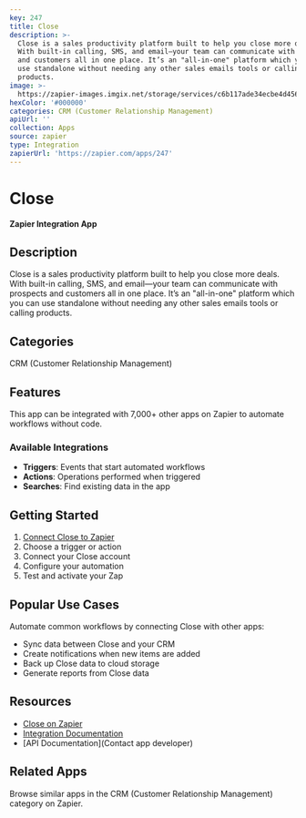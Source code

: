 ```yaml
---
key: 247
title: Close
description: >-
  Close is a sales productivity platform built to help you close more deals.
  With built-in calling, SMS, and email—your team can communicate with prospects
  and customers all in one place. It’s an "all-in-one" platform which you can
  use standalone without needing any other sales emails tools or calling
  products.
image: >-
  https://zapier-images.imgix.net/storage/services/c6b117ade34ecbe4d456de798445b299.png?auto=format%2Ccompress&ixlib=python-3.0.0&q=50
hexColor: '#000000'
categories: CRM (Customer Relationship Management)
apiUrl: ''
collection: Apps
source: zapier
type: Integration
zapierUrl: 'https://zapier.com/apps/247'
---
```

# Close

**Zapier Integration App**

## Description

Close is a sales productivity platform built to help you close more deals. With built-in calling, SMS, and email—your team can communicate with prospects and customers all in one place. It’s an "all-in-one" platform which you can use standalone without needing any other sales emails tools or calling products.

## Categories

CRM (Customer Relationship Management)

## Features

This app can be integrated with 7,000+ other apps on Zapier to automate workflows without code.

### Available Integrations

- **Triggers**: Events that start automated workflows
- **Actions**: Operations performed when triggered
- **Searches**: Find existing data in the app

## Getting Started

1. [Connect Close to Zapier](https://zapier.com/apps/247)
2. Choose a trigger or action
3. Connect your Close account
4. Configure your automation
5. Test and activate your Zap

## Popular Use Cases

Automate common workflows by connecting Close with other apps:

- Sync data between Close and your CRM
- Create notifications when new items are added
- Back up Close data to cloud storage
- Generate reports from Close data

## Resources

- [Close on Zapier](https://zapier.com/apps/247)
- [Integration Documentation](https://zapier.com/apps/247/integrations)
- [API Documentation](Contact app developer)

## Related Apps

Browse similar apps in the CRM (Customer Relationship Management) category on Zapier.

